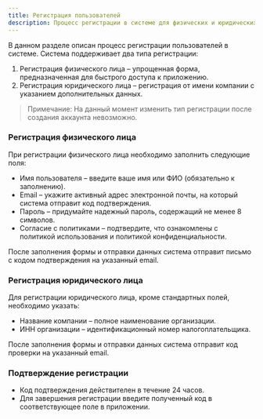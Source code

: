 ```yaml
---
title: Регистрация пользователей
description: Процесс регистрации в системе для физических и юридических лиц
---
```


В данном разделе описан процесс регистрации пользователей в системе.
Система поддерживает два типа регистрации:

1. Регистрация физического лица – упрощенная форма, предназначенная для быстрого доступа к приложению.
2. Регистрация юридического лица – регистрация от имени компании с указанием дополнительных данных.

> Примечание: На данный момент изменить тип регистрации после создания аккаунта невозможно.

<Steps>

### Регистрация физического лица

При регистрации физического лица необходимо заполнить следующие поля:

- Имя пользователя – введите ваше имя или ФИО (обязательно к заполнению).
- Email – укажите активный адрес электронной почты, на который система отправит код подтверждения.
- Пароль – придумайте надежный пароль, содержащий не менее 8 символов.
- Согласие с политиками – подтвердите, что ознакомлены с политикой использования и политикой конфиденциальности.

После заполнения формы и отправки данных система отправит письмо с кодом подтверждения на указанный email.

### Регистрация юридического лица

Для регистрации юридического лица, кроме стандартных полей, необходимо указать:

- Название компании – полное наименование организации.
- ИНН организации – идентификационный номер налогоплательщика.

После заполнения формы и отправки данных система отправит код проверки на указанный email.

### Подтверждение регистрации

- Код подтверждения действителен в течение 24 часов.
- Для завершения регистрации введите полученный код в соответствующее поле в приложении.

</Steps>
